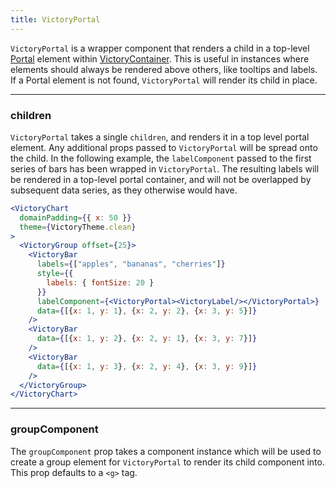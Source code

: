 ```yaml
---
title: VictoryPortal
---
```


`VictoryPortal` is a wrapper component that renders a child in a top-level [Portal][] element within [VictoryContainer][]. This is useful in instances where elements should always be rendered above others, like tooltips and labels. If a Portal element is not found, `VictoryPortal` will render its child in place.

---

### children

<Badges>
  <TypeBadge value="ReactElement" />
</Badges>

`VictoryPortal` takes a single `children`, and renders it in a top level portal element. Any additional props passed to `VictoryPortal` will be spread onto the child. In the following example, the `labelComponent` passed to the first series of bars has been wrapped in `VictoryPortal`. The resulting labels will be rendered in a top-level portal container, and will not be overlapped by subsequent data series, as they otherwise would have.

```jsx live
<VictoryChart 
  domainPadding={{ x: 50 }}
  theme={VictoryTheme.clean}
>
  <VictoryGroup offset={25}>
    <VictoryBar
      labels={["apples", "bananas", "cherries"]}
      style={{
        labels: { fontSize: 20 }
      }}
      labelComponent={<VictoryPortal><VictoryLabel/></VictoryPortal>}
      data={[{x: 1, y: 1}, {x: 2, y: 2}, {x: 3, y: 5}]}
    />
    <VictoryBar
      data={[{x: 1, y: 2}, {x: 2, y: 1}, {x: 3, y: 7}]}
    />
    <VictoryBar
      data={[{x: 1, y: 3}, {x: 2, y: 4}, {x: 3, y: 9}]}
    />
  </VictoryGroup>
</VictoryChart>
```

---

### groupComponent

<Badges>
  <TypeBadge value="ReactElement" />
</Badges>

The `groupComponent` prop takes a component instance which will be used to create a group element for `VictoryPortal` to render its child component into. This prop defaults to a `<g>` tag.

[victorycontainer]: /docs/api/victory-container
[portal]: https://github.com/FormidableLabs/victory/blob/main/packages/victory-core/src/victory-portal/portal.tsx
